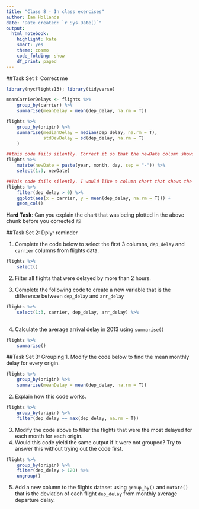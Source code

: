 ```yaml
---
title: "Class 8 - In class exercises"
author: Ian Hollands
date: "Date created: `r Sys.Date()`"
output:
  html_notebook:
    highlight: kate
    smart: yes
    theme: cosmo
    code_folding: show
    df_print: paged
---
```


##Task Set 1: Correct me

```r
library(nycflights13); library(tidyverse)

meanCarrierDelays <- flights %>% 
    group_by(carrier) %>% 
    summarise(meanDelay = mean(dep_delay, na.rm = T))
```

```r
flights %>% 
    group_by(origin) %>% 
    summarise(medianDelay = median(dep_delay, na.rm = T), 
              stdDevDelay = sd(dep_delay, na.rm = T)
    )
```


```r
##this code fails silently. Correct it so that the newDate column shows the actual date
flights %>% 
    mutate(newDate = paste(year, month, day, sep = "-")) %>% 
    select(1:3, newDate)
```

```r
##This code fails silently. I would like a column chart that shows the average departure delay for each carrier, this chart is showing me something else entirely.
flights %>% 
    filter(dep_delay > 0) %>% 
    ggplot(aes(x = carrier, y = mean(dep_delay, na.rm = T))) +
    geom_col()
```

**Hard Task**: Can you explain the chart that was being plotted in the above chunk before you corrected it?

##Task Set 2: Dplyr reminder


1. Complete the code below to select the first 3 columns, `dep_delay` and `carrier` columns from flights data.
```r
flights %>% 
    select()
```


2. Filter all flights that were delayed by more than 2 hours.

3. Complete the following code to create a new variable that is the difference between `dep_delay` and `arr_delay`

```r
flights %>% 
    select(1:3, carrier, dep_delay, arr_delay) %>% 
    
```


4. Calculate the average arrival delay in 2013 using `summarise()`
```r
flights %>% 
    summarise()
```


##Task Set 3: Grouping
1. Modify the code below to find the mean monthly delay for every origin.
```r
flights %>% 
    group_by(origin) %>% 
    summarise(meanDelay = mean(dep_delay, na.rm = T))
```

2. Explain how this code works.
```r
flights %>% 
    group_by(origin) %>% 
    filter(dep_delay == max(dep_delay, na.rm = T))
```

3. Modify the code above to filter the flights that were the most delayed for each month for each origin.
4. Would this code yield the same output if it were not grouped? Try to answer this without trying out the code first.
```r
flights %>% 
    group_by(origin) %>% 
    filter(dep_delay > 120) %>% 
    ungroup()
```

5. Add a new column to the flights dataset using `group_by()` and `mutate()` that is the deviation of each flight `dep_delay` from monthly average departure delay.



